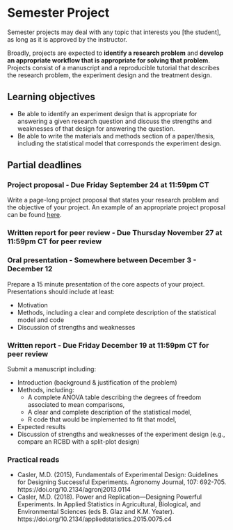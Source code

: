 # Semester Project

Semester projects may deal with any topic that interests you [the student], as long as it is approved by the instructor.  

Broadly, projects are expected to **identify a research problem** and **develop an appropriate workflow that is appropriate for solving that problem**. Projects consist of a manuscript and a reproducible tutorial that describes the research problem, the experiment design and the treatment design.  

## Learning objectives   

- Be able to identify an experiment design that is appropriate for answering a given research question and discuss the strengths and weaknesses of that design for answering the question.  
- Be able to write the materials and methods section of a paper/thesis, including the statistical model that corresponds the experiment design.

## Partial deadlines

### Project proposal - Due Friday September 24 at 11:59pm CT
Write a page-long project proposal that states your research problem and the objective of your project. An example of an appropriate project proposal can be found [here](https://stat870.github.io/fall2025/assignments/proposal_example.pdf).

### Written report for peer review - Due Thursday November 27 at 11:59pm CT for peer review 

### Oral presentation - Somewhere between December 3 - December 12
Prepare a 15 minute presentation of the core aspects of your project. 
Presentations should include at least: 

- Motivation  
- Methods, including a clear and complete description of the statistical model and code
- Discussion of strengths and weaknesses

### Written report - Due Friday December 19 at 11:59pm CT for peer review 
Submit a manuscript including:

- Introduction (background \& justification of the problem) 
- Methods, including: 
  - A complete ANOVA table describing the degrees of freedom associated to mean comparisons, 
  - A clear and complete description of the statistical model,
  - R code that would be implemented to fit that model,
- Expected results 
- Discussion of strengths and weaknesses of the experiment design (e.g., compare an RCBD with a split-plot design)


### Practical reads  

- Casler, M.D. (2015), Fundamentals of Experimental Design: Guidelines for Designing Successful Experiments. Agronomy Journal, 107: 692-705. https://doi.org/10.2134/agronj2013.0114  
- Casler, M.D. (2018). Power and Replication—Designing Powerful Experiments. In Applied Statistics in Agricultural, Biological, and Environmental Sciences (eds B. Glaz and K.M. Yeater). https://doi.org/10.2134/appliedstatistics.2015.0075.c4  
